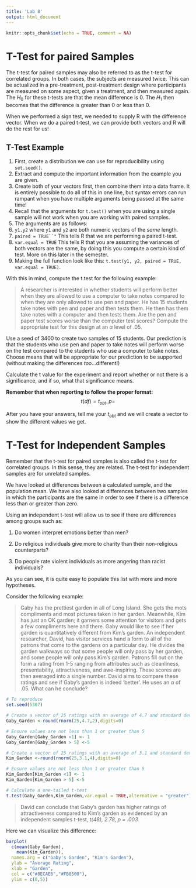 ---
title: 'Lab 8'
output: html_document
---

```{r setup, include=FALSE}
knitr::opts_chunk$set(echo = TRUE, comment = NA)
```

# T-Test for paired Samples

The t-test for paired samples may also be referred to as the t-test for correlated groups. In both cases, the subjects are measured twice. This can be actualized in a pre-treatment, post-treatment design where participants are measured on some aspect, given a treatment, and then measured again. The $H_0$ for these t-tests are that the mean difference is 0. The $H_1$ then becomes that the difference is greater than 0 or less than 0.

When we performed a sign test, we needed to supply R with the difference vector. When we do a paired t-test, we can provide both vectors and R will do the rest for us!

## T-Test Example

1.  First, create a distribution we can use for reproducibility using `set.seed()`.
2.  Extract and compute the important information from the example you are given.
3.  Create both of your vectors first, then combine them into a data frame. It is entirely possible to do all of this in one line, but syntax errors can run rampant when you have multiple arguments being passed at the same time!
4.  Recall that the arguments for `t.test()` when you are using a single sample will not work when you are working with paired samples.
5.  The arguments are as follows:
6.  `y1,y2` where `y1` and `y2` are both numeric vectors of the *same* length.
7.  ``` paired = TRUE``" ``` This tells R that we are performing a paired t-test.
8.  `var.equal = TRUE` This tells R that you are assuming the variances of both vectors are the same, by doing this you compute a certain kind of test. More on this later in the semester.
9.  Making the full function look like this: `t.test(y1, y2, paired = TRUE, var.equal = TRUE)`.

With this in mind, compute the t.test for the following example:

> A researcher is interested in whether students will perform better when they are allowed to use a computer to take notes compared to when they are only allowed to use pen and paper. He has 15 students take notes with pen and paper and then tests them. He then has them take notes with a computer and then tests them. Are the pen and paper test scores worse than the computer test scores? Compute the appropriate test for this design at an $\alpha$ level of .05.

Use a seed of 3400 to create two samples of 15 students. Our prediction is that the students who use pen and paper to take notes will perform worse on the test compared to the students who use a computer to take notes. Choose means that will be appropriate for our prediction to be supported (without making the differences *too*...different!)

Calculate the t value for the experiment and report whether or not there is a significance, and if so, what that significance means.

**Remember that when reporting to follow the proper format:** $$t(df) = t_{obt}, p =$$

After you have your answers, tell me your $t_{obt}$ and we will create a vector to show the different values we get.

# T-Test for Independent Samples

Remember that the t-test for paired samples is also called the t-test for correlated groups. In this sense, they are related. The t-test for independent samples are for unrelated samples.

We have looked at differences between a calculated sample, and the population mean. We have also looked at differences between two samples in which the participants are the same in order to see if there is a difference less than or greater than zero.

Using an independent t-test will allow us to see if there are differences among groups such as:

1.  Do women interpret emotions better than men?

2.  Do religious individuals give more to charity than their non-religious counterparts?

3.  Do people rate violent individuals as more angering than racist individuals?

As you can see, it is quite easy to populate this list with more and more hypotheses.

Consider the following example:

> Gaby has the prettiest garden in all of Long Island. She gets the mots compliments and most pictures taken in her garden. Meanwhile, Kim has just an OK garden; it garners some attention for visitors and gets a few compliments here and there. Gaby would like to see if her garden is quantitatively different from Kim's garden. An independent researcher, David, has visitor services hand a form to all of the patrons that come to the gardens on a particular day. He divides the garden walkways so that some people will only pass by her garden, and some people will only pass Kim's garden. Patrons fill out on the form a rating from 1-5 ranging from attributes such as cleanliness, presentability, attractiveness, and awe-inspiring. These scores are then averaged into a single number. David aims to compare these ratings and see if Gaby's garden is indeed 'better'. He uses an $\alpha$ of .05. What can he conclude?

```{r}
# To reproduce
set.seed(5307)

# Create a vector of 25 ratings with an average of 4.7 and standard deviation of 2
Gaby_Garden <-round(rnorm(25,4.7,2),digits=0)

# Ensure values are not less than 1 or greater than 5
Gaby_Garden[Gaby_Garden <1] <- 1
Gaby_Garden[Gaby_Garden > 5] <-5

# Create a vector of 25 ratings with an average of 3.1 and standard deviation of 4
Kim_Garden <-round(rnorm(25,3.1,4),digits=0)

# Ensure values are not less than 1 or greater than 5
Kim_Garden[Kim_Garden <1] <- 1
Kim_Garden[Kim_Garden > 5] <-5

# Calculate a one-tailed t-test 
t.test(Gaby_Garden,Kim_Garden,var.equal = TRUE,alternative = "greater")
```

> David can conclude that Gaby's garden has higher ratings of attractiveness compared to Kim's garden as evidenced by an independent samples t-test, *t(48), 2.78, p = .003*.

Here we can visualize this difference:

```{r}

barplot(
  c(mean(Gaby_Garden),
    mean(Kim_Garden)),
  names.arg = c("Gaby's Garden", "Kim's Garden"),
  ylab = "Average Rating",
  xlab = "Garden",
  col = c("#8ECAE6","#FB8500"),
  ylim = c(0,5))
```

### 
